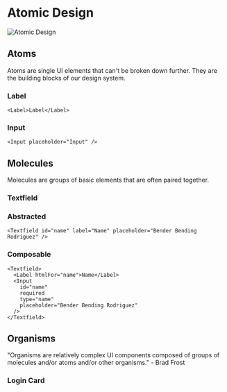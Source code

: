 

<Meta title="Atomic Design" />

# Atomic Design

![Atomic Design](/atomic.png)

## Atoms

Atoms are single UI elements that can't be broken down further. They are the building blocks of our design system.

### Label

```tsx
<Label>Label</Label>
```

<Canvas of={LabelStories.Basic} />

### Input

```tsx
<Input placeholder="Input" />
```

<Canvas of={InputStories.Basic} />

## Molecules

Molecules are groups of basic elements that are often paired together.

### Textfield

<Canvas of={TextfieldStories.Basic} />

### Abstracted

```tsx
<Textfield id="name" label="Name" placeholder="Bender Bending Rodriguez" />
```

### Composable

```tsx
<Textfield>
  <Label htmlFor="name">Name</Label>
  <Input
    id="name"
    required
    type="name"
    placeholder="Bender Bending Rodriguez"
  />
</Textfield>
```

<Canvas of={TextfieldStories.Basic} />

## Organisms

"Organisms are relatively complex UI components composed of groups of molecules and/or atoms and/or other organisms." - Brad Frost

### Login Card

<Canvas of={LoginCardStories.Basic} />
